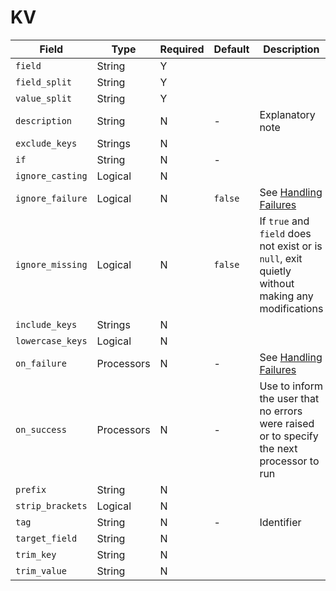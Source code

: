 # KV

|Field|Type|Required|Default|Description|
|---|---|---|---|---|
|`field`|String|Y|||
|`field_split`|String|Y|||
|`value_split`|String|Y|||
|`description`|String|N|-|Explanatory note|
|`exclude_keys`|Strings|N|||
|`if`|String|N|-||
|`ignore_casting`|Logical|N|||
|`ignore_failure`|Logical|N|`false`|See [Handling Failures](../handling-failures.mdx)|
|`ignore_missing`|Logical|N|`false`|If `true` and `field` does not exist or is `null`, exit quietly without making any modifications|
|`include_keys`|Strings|N|||
|`lowercase_keys`|Logical|N|||
|`on_failure`|Processors|N|-|See [Handling Failures](../handling-failures.mdx)|
|`on_success`|Processors|N|-|Use to inform the user that no errors were raised or to specify the next processor to run|
|`prefix`|String|N|||
|`strip_brackets`|Logical|N|||
|`tag`|String|N|-|Identifier|
|`target_field`|String|N|||
|`trim_key`|String|N|||
|`trim_value`|String|N|||
